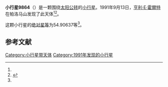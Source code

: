 {{Infobox planet
| bgcolour = #FFFFC0
| name = 9864
| symbol = 
| image = 
| caption = 
| discovery = yes
| discovery_ref = 
| discoverer = [[亨利·E·霍爾特|亨利·E·霍爾特]]
| discovery_site = [[帕洛马山|帕洛马山]] 
| discovered = 1991年9月13日
| designations = yes
| mp_name = 
| named_after = 
| alt_names = 1991 RT17/ 1953 QN / 1981 XP / 1997 WR1
| mp_category = [[主带小行星|主带小行星]]
| orbit_ref = <ref name="a">[http://ssd.jpl.nasa.gov/sbdb.cgi?sstr=9864 9864] {{Wayback|url=http://ssd.jpl.nasa.gov/sbdb.cgi?sstr=9864 |date=20210717065752 }}，小行星數據庫瀏覽器（JPL Small-Body Database Browser）－[[美国国家航空航天局|美国国家航空航天局]]喷气推进实验室</ref>
| epoch = 2456400.5 (2013年4月18日更新)
| aphelion = {{convert|3.4998001|AU|km|3|abbr=on|lk=out}}
| perihelion = {{convert|2.6560439|AU|km|3|abbr=on}}
| semimajor = {{convert|3.0779220|AU|km|3|abbr=on}}
| eccentricity = 0.1370659
| period = 1972.353953 [[日|日]]<br />5.4[[儒略年|儒略年]]
| avg_speed = 
| inclination = 1.53582
| asc_node = 259.01761
| mean_anomaly = 
| arg_peri = 54.90637
| satellites = 
| physical_characteristics = yes
| dimensions = 
| mass = 
| density = 
| surface_grav = 
| escape_velocity = 
| sidereal_day = 
| axial_tilt = 
| pole_ecliptic_lat = 
| pole_ecliptic_lon = 
| albedo = 
| temperatures= 
| temp_name1 = 
| mean_temp_1 = 
| max_temp_1 = 
| temp_name2 = 
| max_temp_2 = 
| spectral_type = 
| abs_magnitude = 54.90637
}}

'''小行星9864'''（{{lang-en|9864}}）是一颗围绕[[太阳|太阳]][[公转|公转]]的[[小行星|小行星]]。1991年9月13日，[[亨利·E·霍爾特|亨利·E·霍爾特]]在帕洛马山发现了此天体<ref name="a" /><ref>{{cite news|title=小行星列表|url=http://cfa-www.harvard.edu/iau/lists/NumberedMPs.txt|accessdate=2013-07-08|newspaper=哈佛大学|archive-date=2008-05-17|archive-url=https://web.archive.org/web/20080517010638/http://cfa-www.harvard.edu/iau/lists/NumberedMPs.txt|dead-url=no}}</ref>。

这颗小行星的[[绝对星等|绝对星等]]为54.90637等<ref name="a" />。

==参考文献==
{{reflist}}
{{Minor Planet Number|[[小行星9863|小行星9863]]|[[小行星9865|小行星9865]]}}

{{小天体}}

[[Category:小行星带天体|Category:小行星带天体]]
[[Category:1991年发现的小行星|Category:1991年发现的小行星]]

{{asteroid-stub}}